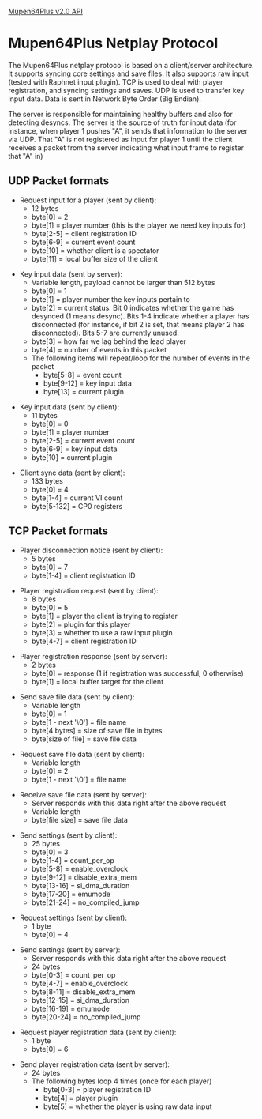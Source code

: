 [[Mupen64Plus v2.0 Core API v1.0|Mupen64Plus v2.0 API]]

= Mupen64Plus Netplay Protocol =

The Mupen64Plus netplay protocol is based on a client/server architecture. It supports syncing core settings and save files. It also supports raw input (tested with Raphnet input plugin).
TCP is used to deal with player registration, and syncing settings and saves.
UDP is used to transfer key input data.
Data is sent in Network Byte Order (Big Endian).

The server is responsible for maintaining healthy buffers and also for detecting desyncs. The server is the source of truth for input data (for instance, when player 1 pushes "A", it sends that information to the server via UDP. That "A" is not registered as input for player 1 until the client receives a packet from the server indicating what input frame to register that "A" in)

== UDP Packet formats ==
* Request input for a player (sent by client):
** 12 bytes
** byte[0] = 2
** byte[1] = player number (this is the player we need key inputs for)
** byte[2-5] = client registration ID
** byte[6-9] = current event count
** byte[10] = whether client is a spectator
** byte[11] = local buffer size of the client

* Key input data (sent by server):
** Variable length, payload cannot be larger than 512 bytes
** byte[0] = 1
** byte[1] = player number the key inputs pertain to
** byte[2] = current status. Bit 0 indicates whether the game has desynced (1 means desync). Bits 1-4 indicate whether a player has disconnected (for instance, if bit 2 is set, that means player 2 has disconnected). Bits 5-7 are currently unused.
** byte[3] = how far we lag behind the lead player
** byte[4] = number of events in this packet
** The following items will repeat/loop for the number of events in the packet
*** byte[5-8] = event count
*** byte[9-12] = key input data
*** byte[13] = current plugin

* Key input data (sent by client):
** 11 bytes
** byte[0] = 0
** byte[1] = player number
** byte[2-5] = current event count
** byte[6-9] = key input data
** byte[10] = current plugin

* Client sync data (sent by client):
** 133 bytes
** byte[0] = 4
** byte[1-4] = current VI count
** byte[5-132] = CP0 registers

== TCP Packet formats ==
* Player disconnection notice (sent by client):
** 5 bytes
** byte[0] = 7
** byte[1-4] = client registration ID

* Player registration request (sent by client):
** 8 bytes
** byte[0] = 5
** byte[1] = player the client is trying to register
** byte[2] = plugin for this player
** byte[3] = whether to use a raw input plugin
** byte[4-7] = client registration ID

* Player registration response (sent by server):
** 2 bytes
** byte[0] = response (1 if registration was successful, 0 otherwise)
** byte[1] = local buffer target for the client

* Send save file data (sent by client):
** Variable length
** byte[0] = 1
** byte[1 - next '\0'] = file name
** byte[4 bytes] = size of save file in bytes
** byte[size of file] = save file data

* Request save file data (sent by client):
** Variable length
** byte[0] = 2
** byte[1 - next '\0'] = file name

* Receive save file data (sent by server):
** Server responds with this data right after the above request
** Variable length
** byte[file size] = save file data

* Send settings (sent by client):
** 25 bytes
** byte[0] = 3
** byte[1-4] = count_per_op
** byte[5-8] = enable_overclock
** byte[9-12] = disable_extra_mem
** byte[13-16] = si_dma_duration
** byte[17-20] = emumode
** byte[21-24] =  no_compiled_jump

* Request settings (sent by client):
** 1 byte
** byte[0] = 4

* Send settings (sent by server):
** Server responds with this data right after the above request
** 24 bytes
** byte[0-3] = count_per_op
** byte[4-7] = enable_overclock
** byte[8-11] = disable_extra_mem
** byte[12-15] = si_dma_duration
** byte[16-19] = emumode
** byte[20-24] = no_compiled_jump

* Request player registration data (sent by client):
** 1 byte
** byte[0] = 6

* Send player registration data (sent by server):
** 24 bytes
** The following bytes loop 4 times (once for each player)
*** byte[0-3] = player registration ID
*** byte[4] = player plugin
*** byte[5] = whether the player is using raw data input

